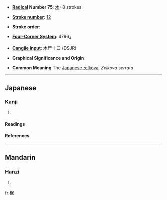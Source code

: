 * '''[[Wiktionary:Chinese radical index| Radical]] Number 75''': [[Wiktionary:Chinese radical index 木|木]]+8 strokes

* '''[[Wiktionary:Chinese total strokes index|Stroke number]]''': [[Wiktionary:Chinese total strokes index 12|12]]

* '''Stroke order''': 

* '''[[Wiktionary:Chinese four corner index|Four-Corner System]]''': 4796<sub>4</sub>

* '''[[Wiktionary:Chinese Cangjie index|Cangjie input]]''': 木尸十口 (DSJR)

* '''Graphical Significance and Origin''': 

* '''Common Meaning''' The [[Japanese zelkova]], ''Zelkova serrata''

----
==Japanese==
===Kanji===
{{ja-kanji|grade=}}
# {{defn|Japanese}} 
====Readings====
{{ja-readings|on=[[きょ]] (kyo), [[こ]] (ko)|kun=[[まがき]] (magaki)}}
====References====
{{Han ref|kx=0536.130|dkj=15026|dj=0924.040|hdz=21240.040|uh=6910|ud=26896|bh=D9B9|bd=55737}}

----
==Mandarin==
===Hanzi===
{{cmn-hanzi|pin=[[jū]] (ju1), [[pí]] (pi2), [[pì]] (pi4)|wg=chü<sup>1</sup>, p'i<sup>2</sup>, p'i<sup>4</sup>}}
# {{defn|Mandarin}}

[[fr:椐]]